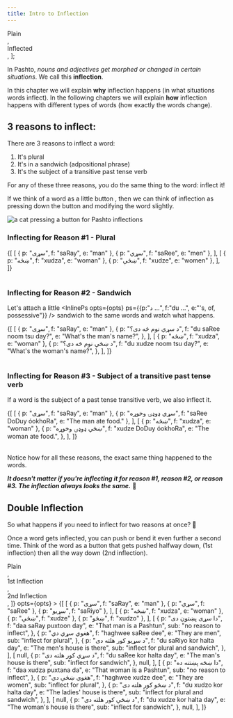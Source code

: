 ---
title: Intro to Inflection
---


<VideoPlayer src="https://www.youtube.com/watch?v=ZUC13KzhPc0" />

  <div className="d-flex flex-row flex-align-items-center">
    <div className="mr-2">
      <InlineInflectionButton />
    </div>
    <div className="align-self-center">Plain</div>
  </div>,
  <div className="d-flex flex-row flex-align-items-center">
    <div className="mr-2">
      <InlineInflectionButton inflection={1} />
    </div>
    <div className="align-self-center">Inflected</div>
  </div>,
];

In Pashto, _nouns and adjectives get morphed or changed in certain situations_. We call this **inflection**.

In this chapter we will explain **why** inflection happens (in what situations words inflect). In the following chapters we will explain **how** inflection happens with different types of words (how exactly the words change).

## 3 reasons to inflect:

There are 3 reasons to inflect a word:

1. It's plural
2. It's in a sandwich (adpositional phrase)
3. It's the subject of a transitive past tense verb

For any of these three reasons, you do the same thing to the word: inflect it!

If we think of a word as a little button <InlineInflectionButton />, then we can think of inflection as pressing down the button <InlineInflectionButton inflection={1} /> and modifying the word slightly.

<div className="text-center mb-3">
  <img
    src={catInflectionGif}
    alt="a cat pressing a button for Pashto inflections"
    className="img-fluid"
  />
</div>

### Inflecting for Reason #1 - Plural

<Table headRow={singleInflectionHeadRow} opts={opts}>
  {[
    [
      { p: "سړی", f: "saRay", e: "man" },
      { p: "سړي", f: "saRee", e: "men" },
    ],
    [
      { p: "ښځه", f: "xudza", e: "woman" },
      { p: "ښځې", f: "xudze", e: "women" },
    ],
  ]}
</Table>

### Inflecting for Reason #2 - Sandwich

Let's attach a little <InlinePs opts={opts} ps={{p:"د ...", f:"du ...", e:"'s, of, possessive"}} /> sandwich to the same words and watch what happens.

<Table headRow={singleInflectionHeadRow} opts={opts}>
  {[
    [
      { p: "سړی", f: "saRay", e: "man" },
      {
        p: "د سړي نوم څه دی؟",
        f: "du saRee noom tsu day?",
        e: "What's the man's name?",
      },
    ],
    [
      { p: "ښځه", f: "xudza", e: "woman" },
      {
        p: "د ښځې نوم څه دی؟",
        f: "du xudze noom tsu day?",
        e: "What's the woman's name?",
      },
    ],
  ]}
</Table>

### Inflecting for Reason #3 - Subject of a transitive past tense verb

If a word is the subject of a past tense transitive verb, we also inflect it.

<Table headRow={singleInflectionHeadRow} opts={opts}>
  {[
    [
      { p: "سړی", f: "saRay", e: "man" },
      { p: "سړي ډوډۍ وخوړه", f: "saRee DoDuy óokhoRa", e: "The man ate food." },
    ],
    [
      { p: "ښځه", f: "xudza", e: "woman" },
      {
        p: "ښځې ډوډۍ وخوړه",
        f: "xudze DoDuy óokhoRa",
        e: "The woman ate food.",
      },
    ],
  ]}
</Table>

Notice how for all these reasons, the exact same thing happened to the words.

**_It doesn't matter if you're inflecting it for reason #1, reason #2, or reason #3. The inflection always looks the same._** 🤯

## Double Inflection

So what happens if you need to inflect for two reasons at once? 🤔

Once a word gets inflected, you can push or bend it even further a second time. Think of the word as a button that gets pushed halfway down, <InlineInflectionButton inflection={1} /> (1st inflection) then all the way down <InlineInflectionButton inflection={2} /> (2nd inflection).

<Table
  wide
  headRow={[
    <div className="d-flex flex-row flex-align-items-center">
      <div className="mr-2">
        <InlineInflectionButton />
      </div>
      <div className="align-self-center">Plain</div>
    </div>,
    <div className="d-flex flex-row flex-align-items-center">
      <div className="mr-2">
        <InlineInflectionButton inflection={1} />
      </div>
      <div className="align-self-center">1st Inflection</div>
    </div>,
    <div className="d-flex flex-row flex-align-items-center">
      <div className="mr-2">
        <InlineInflectionButton inflection={2} />
      </div>
      <div className="align-self-center">2nd Inflection</div>
    </div>,
  ]}
  opts={opts}
>
  {[
    [
      { p: "سړی", f: "saRay", e: "man" },
      { p: "سړي", f: "saRee" },
      { p: "سړیو", f: "saRiyo" },
    ],
    [
      { p: "ښځه", f: "xudza", e: "woman" },
      { p: "ښځې", f: "xudze" },
      { p: "ښځو", f: "xudzo" },
    ],
    [
      {
        p: "دا سړی پښتون دی",
        f: "daa saRay puxtoon day",
        e: "That man is a Pashtun",
        sub: "no reason to inflect",
      },
      {
        p: "هغوي سړي دي",
        f: "haghwee saRee dee",
        e: "They are men",
        sub: "inflect for plural",
      },
      {
        p: "د سړیو کور هلته دی",
        f: "du saRiyo kor halta day",
        e: "The men's house is there",
        sub: "inflect for plural and sandwich",
      },
    ],
    [
      null,
      {
        p: "د سړي کور هلته دی",
        f: "du saRee kor halta day",
        e: "The man's house is there",
        sub: "inflect for sandwich",
      },
      null,
    ],
    [
      {
        p: "دا ښځه پښتنه ده",
        f: "daa xudza puxtana da",
        e: "That woman is a Pashtun",
        sub: "no reason to inflect",
      },
      {
        p: "هغوي ښځې دي",
        f: "haghwee xudze dee",
        e: "They are women",
        sub: "inflect for plural",
      },
      {
        p: "د ښځو کور هلته دی",
        f: "du xudzo kor halta day",
        e: "The ladies' house is there",
        sub: "inflect for plural and sandwich",
      },
    ],
    [
      null,
      {
        p: "د ښځې کور هلته دی",
        f: "du xudze kor halta day",
        e: "The woman's house is there",
        sub: "inflect for sandwich",
      },
      null,
    ],
  ]}
</Table>
